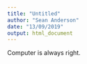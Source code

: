 ```yaml
---
title: "Untitled"
author: "Sean Anderson"
date: "13/09/2019"
output: html_document
---
```


Computer is always right.
